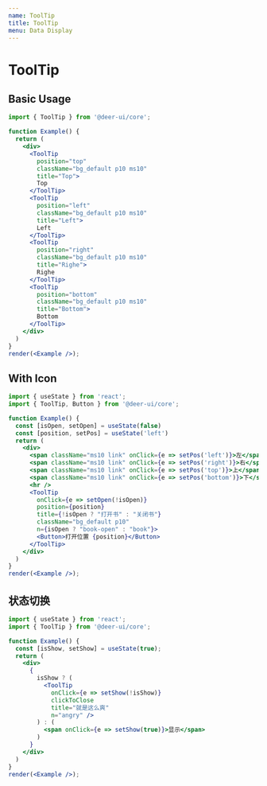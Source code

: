```yaml
---
name: ToolTip
title: ToolTip
menu: Data Display
---
```


# ToolTip

## Basic Usage

```jsx live noInline
import { ToolTip } from '@deer-ui/core';

function Example() {
  return (
    <div>
      <ToolTip
        position="top"
        className="bg_default p10 ms10"
        title="Top">
        Top
      </ToolTip>
      <ToolTip
        position="left"
        className="bg_default p10 ms10"
        title="Left">
        Left
      </ToolTip>
      <ToolTip
        position="right"
        className="bg_default p10 ms10"
        title="Righe">
        Righe
      </ToolTip>
      <ToolTip
        position="bottom"
        className="bg_default p10 ms10"
        title="Bottom">
        Bottom
      </ToolTip>
    </div>
  )
}
render(<Example />);
```

## With Icon

```jsx live noInline
import { useState } from 'react';
import { ToolTip, Button } from '@deer-ui/core';

function Example() {
  const [isOpen, setOpen] = useState(false)
  const [position, setPos] = useState('left')
  return (
    <div>
      <span className="ms10 link" onClick={e => setPos('left')}>左</span>
      <span className="ms10 link" onClick={e => setPos('right')}>右</span>
      <span className="ms10 link" onClick={e => setPos('top')}>上</span>
      <span className="ms10 link" onClick={e => setPos('bottom')}>下</span>
      <hr />
      <ToolTip
        onClick={e => setOpen(!isOpen)}
        position={position}
        title={!isOpen ? "打开书" : "关闭书"}
        className="bg_default p10"
        n={isOpen ? "book-open" : "book"}>
        <Button>打开位置 {position}</Button>
      </ToolTip>
    </div>
  )
}
render(<Example />);
```

## 状态切换

```jsx live noInline
import { useState } from 'react';
import { ToolTip } from '@deer-ui/core';

function Example() {
  const [isShow, setShow] = useState(true);
  return (
    <div>
      {
        isShow ? (
          <ToolTip
            onClick={e => setShow(!isShow)}
            clickToClose
            title="就是这么爽"
            n="angry" />
        ) : (
          <span onClick={e => setShow(true)}>显示</span>
        )
      }
    </div>
  )
}
render(<Example />);
```
